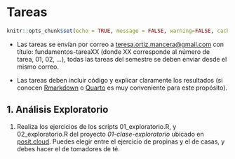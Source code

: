 # Tareas {-}

```r
knitr::opts_chunk$set(echo = TRUE, message = FALSE, warning=FALSE, cache =TRUE, eval = FALSE)
```

* Las tareas se envían por correo a <teresa.ortiz.mancera@gmail.com> con título: 
fundamentos-tareaXX (donde XX corresponde al número de tarea, 01, 02, ...), todas las tareas del semestre se deben enviar desde el mismo correo. 

* Las tareas deben incluir código y explicar claramente los resultados (si conocen [Rmarkdown](https://rmarkdown.rstudio.com) o 
[Quarto](https://quarto.org/) es muy conveniente para este propósito).

<!-- ## 1. Visualización {-} -->

<!-- 1. Describe 2 casos de cualquiera de las siguientes categorías: 1) dudas, 2) ejemplos que recuerdes de visualizaciones de baja calidad, 3) ejemplos de visualizaciones de alta calidad ó 3) conceptos que llamaron tu atención. Recuerda enviarla por -->
<!-- correo electrónico con título *fundamentos-tarea01*. -->


## 1. Análisis Exploratorio {-}

1. Realiza los ejercicios de los scripts 01_exploratorio.R, y 02_exploratorio.R del
proyecto *01-clase-exploratorio* ubicado en [posit.cloud](https://posit.cloud/). Puedes elegir
entre el ejercicio de propinas y el de casas, y debes hacer el de tomadores de té.



<!-- ## 3. Tipos de estudio y PGD {-} -->

<!-- Para cada uno de los siguientes estudios, ubícalos en el recuadro y contesta lo  -->
<!-- que se pide. Envíen las respuestas por correo electrónico (con título  -->
<!-- fundamentos-tarea03). -->

<!-- ![Inferencia estadística de acuerdo al tipo del diseño [@ramsey].](images/03_inferencia-estudio.png) -->

<!-- 1. En 1930 se realizó un experimento en 20,000 niños de edad escolar de Inglaterra. -->
<!-- Los maestros fueron los responsables de asignar a los niños de manera aleatoria al -->
<!-- grupo de tratamiento -que consistía en recibir 350 ml de leche diaria - o al  -->
<!-- grupo de control, que no recibía suplementos alimenticios. Se registraron peso y  -->
<!-- talla antes y después del experimento. El estudio descubrió que los niños que -->
<!-- recibieron la leche ganaron más en peso en el lapso del estudio. Una  -->
<!-- investigación posterior descubrió que los niños del grupo control eran de mayor  -->
<!-- peso y talla que los del grupo de intervención, antes de iniciar el tratamiento.  -->
<!-- ¿Qué pudo haber ocurrido? ¿Podemos  -->
<!-- utilizar los resultados del estudio para inferir causalidad? -->

<!-- 1. Supongamos que de los registros de un conjunto de doctores se slecciona una  -->
<!-- muestra aleatoria de individuos americanos caucásicos y de americanos de  -->
<!-- ascendencia china, con el objetivo de comparar la presión arterial de las dos -->
<!-- poblaciones. Supongamos que a los seleccionados se les pregunta si quieren -->
<!-- participar y algunos rechazan. Se compara la distribución de presión arterial -->
<!-- entre los que accedieron a participar. ¿En que cuadro cae este estudio? ¿Qué  -->
<!-- supuesto es necesario para permitir inferencias a las poblaciones muestreadas? -->

<!-- 1. Un grupo de investigadores reportó que el consumo moderado de alcohol estaba -->
<!-- asociado con un menor riesgo de demencia (Mukamal et al. (2003)). Su muestra  -->
<!-- consistía en 373 personas con demencia y 373 sin demencia. A los participantes  -->
<!-- se les pregintó cuánta cerveza, vino, o licor consumían. Se observó que aquellos -->
<!-- que consumían de 1-6 bebidas por semana tenían una incidencia menor de demencia -->
<!-- comparado a aquellos que se abstenían del alcohol. ¿se puede inferir causalidad? -->

<!-- 2. Un estudio descubrió que los niños que ven más de dos horas diarias de  -->
<!-- televisión tienden a tener mayores niveles de colesterol que los que ven menos  -->
<!-- de dos horas diarias. ¿Cómo se pueden utilizar estos resultados? -->

<!-- 1. Más gente se enferma de gripa en temporada de invierno, ¿esto prueba que las -->
<!-- temperaturas bajas ocasionan las gripas? ¿Qué otras variables podrían estar  -->
<!-- involucradas? -->

<!-- 2. ¿Cuál es la diferencia entre un experimento aleatorizado y una muestra  -->
<!-- aleatoria? -->


<!-- ## 4. Pruebas de hipótesis visuales y de permutación {-} -->

<!-- Resuelve la tarea-04 ubicada en nuestro RStudio.cloud,  -->
<!-- encontrarás un archivo .qmd que describe los ejercicios a realizar y si lo deseas puedes -->
<!-- utilizar este esqueleto para generar un archivo html con tus respuestas.  -->
<!-- Envía tu tarea por correo electrónico con el título fundamentos-tarea04. -->

<!-- ## 5. Distribución muestral {-} -->

<!-- La tarea 5 es el proyecto de RStudio.Cloud con este nombre, el ejercicio está -->
<!-- en un archvio de qmd. Envíen el reporte html por correo electrónico (con  -->
<!-- título fundamentos-tarea05). -->

<!-- ## 6. TCL e introducción a bootstrap {-} -->

<!-- La tarea 6 es el proyecto de RStudio.Cloud con este nombre, los ejercicios -->
<!-- están descritos en un archivo de R. Envíen un reporte por correo electrónico con  -->
<!-- las respuestas (con título fundamentos-tarea06). -->

<!-- ## 7. Tarea conteo rápido {-} -->

<!-- Código de bootstrap -->

<!-- ```{r, eval = FALSE} -->
<!-- boot_conteo <- function(){ -->
<!--   sample_2006 %>%  -->
<!--     group_by(stratum) %>%  -->
<!--     slice_sample(prop = 1, replace = TRUE) %>%  -->
<!--     select(polling_id, stratum, pri_pvem:total) %>% # columnas relevantes -->
<!--     pivot_longer(names_to = "party", values_to = "votes",  -->
<!--                  cols = pri_pvem:otros) %>% # alargamos -->
<!--     group_by(stratum, party) %>%  -->
<!--     summarise(Y = sum(votes), X = sum(total), .groups = "drop") %>%  -->
<!--     left_join(strata_sample_2006, by = "stratum") %>% # unimos tabla de pesos -->
<!--     group_by(party) %>%  -->
<!--     summarise(p_hat = 100 * sum(N / n * Y) / sum(N / n * X), .groups = "drop") -->
<!-- } -->
<!-- # Replicaciones bootstrap -->
<!-- boot_reps <- map_df(1:1000, ~boot_conteo(), .id = "sim") -->
<!-- ``` -->


<!-- ## 8. Tarea ENIGH {-} -->

<!-- Para este ejercicio usaremos los datos de la [ENIGH 2014](https://www.inegi.org.mx/programas/enigh/tradicional/2014/). En particular -->
<!-- las variables alimentos, vestido, vivienda, salud, comunica, educacion y esparci  -->
<!-- (esparcimiento) que indican el gasto trimestral en cada una de las categorías.  -->

<!-- 1. Calcula los deciles de ingreso usando la variable de ingreso corriente (ing_cor). -->

<!-- Debes tomar en cuenta el diseño de la muestra, puedes usar la función -->
<!-- `survey_quantile()` del paquete `srvyr` o `svyquantile()` del paquete `survey`. -->
<!-- Reporta las estimaciones y sus errores estándar usando el bootstrap de Rao y Wu. -->

<!-- ```{r, message=FALSE, warning=FALSE} -->
<!-- library(tidyverse) -->
<!-- library(readr) -->
<!-- library(dplyr) -->
<!-- library(srvyr) -->
<!-- concentrado_hogar <- read_csv("data/concentradohogar.csv") -->
<!-- # para facilitar los cálculos ponemos las variables en un vector -->
<!-- vars_cats <- c("alimentos", "vestido", "vivienda", "salud", "transporte", -->
<!--                "comunica", "educacion", "esparci") -->

<!-- hogar <- concentrado_hogar %>%  -->
<!--   select(folioviv, foliohog, ubica_geo, est_dis, upm, factor_hog, ing_cor, -->
<!--          all_of(vars_cats)) -->

<!-- # creamos una variable con el gasto total y el porcentaje de gasto en cada categoría -->
<!-- hogar_gastos <- hogar %>% -->
<!--   mutate(gasto = alimentos + vestido + vivienda + salud + transporte +  -->
<!--            comunica + educacion + esparci) %>%  -->
<!--   dplyr::mutate_at(vars_cats, list(~. / gasto)) -->

<!-- glimpse(hogar_gastos) -->
<!-- ``` -->


<!-- Para usar las funciones de `srvyr` lo primero es especificar el diseño de la  -->
<!-- muestra. -->

<!-- ```{r} -->
<!-- enigh_design <- hogar_gastos %>%  -->
<!--   as_survey_design(ids = upm, weights = factor_hog, strata = est_dis) -->
<!-- enigh_design -->
<!-- ``` -->

<!-- Elegimos *bootstrap* de Rao y Wu. -->

<!-- ```{r} -->
<!-- enigh_boot <- enigh_design %>%  -->
<!--   as_survey_rep(type = "subbootstrap", replicates = 300) -->

<!-- deciles_ingcor <- enigh_boot %>% -->
<!--   srvyr::summarise(q_ing_cor = survey_quantile(ing_cor, seq(0.1, 1, 0.1),  -->
<!--                                                vartype = NULL)) %>%  -->
<!--   tidyr::pivot_longer(cols = everything()) -->
<!-- deciles_ingcor -->
<!-- ``` -->

<!-- Creamos una nueva variable con los deciles. -->

<!-- ```{r, message=FALSE} -->
<!-- library(Hmisc) -->
<!-- enigh_boot_q <- enigh_boot %>% -->
<!--   mutate(decil = cut2(ing_cor, cuts = deciles_ingcor$value,  -->
<!--                       levels.mean = TRUE)) -->
<!-- ``` -->

<!-- Y realizamos las estimaciones por decil. -->

<!-- ```{r} -->
<!-- # estimaciones -->
<!-- estimaciones <- enigh_boot_q %>%  -->
<!--   group_by(decil) %>%  -->
<!--   srvyr::summarise_at(vars_cats, survey_mean, na.rm = TRUE)  -->

<!-- # errores estándar -->
<!-- estimaciones_se <- estimaciones %>%  -->
<!--   select(decil, contains("se")) %>%  -->
<!--   pivot_longer(-decil, names_to = "campo", values_to = "se") %>%  -->
<!--   mutate(campo = stringr::str_extract(campo, ".*(?=_)")) -->

<!-- # unimos las dos para hacer la gráfica -->
<!-- estimaciones_tidy <- estimaciones %>%  -->
<!--   select(decil, all_of(vars_cats)) %>%  -->
<!--   pivot_longer(-decil, names_to = "campo", values_to = "est") %>%  -->
<!--   left_join(estimaciones_se) -->
<!-- ``` -->

<!-- Y graficamos. -->

<!-- ```{r, fig.width=4.5, fig.height=3} -->
<!-- ggplot(estimaciones_tidy) + -->
<!--   geom_line(aes(x = as.integer(decil), y = est, group = campo, color = campo)) + -->
<!--   scale_x_continuous("decil", breaks = 1:10) -->
<!-- ``` -->

<!-- Podemos hacer páneles para ver la variación en cada categoría. -->

<!-- ```{r, fig.width=6.5, fig.height=4} -->
<!-- ggplot(estimaciones_tidy) + -->
<!--   geom_line(aes(x = as.integer(decil), y = est, group = campo, color = campo),  -->
<!--             show.legend = FALSE) + -->
<!--   facet_wrap(~ campo, scales = "free_y", nrow = 2) + -->
<!--   scale_x_continuous("decil", breaks = 1:10) -->
<!-- ``` -->

<!-- Y finalmente agregamos errores estándar. -->

<!-- ```{r, fig.width=6.5, fig.height=4} -->
<!-- ggplot(estimaciones_tidy) + -->
<!--   geom_line(aes(x = as.integer(decil), y = est, group = campo, color = campo),  -->
<!--             show.legend = FALSE, alpha = 0.8) + -->
<!--   geom_linerange(aes(x = as.integer(decil), ymin = est - 2 * se, ymax = est + 2 * se,  -->
<!--                      group = campo, color = campo), show.legend = FALSE, alpha = 0.8) + -->
<!--   facet_wrap(~ campo, scales = "free_y", nrow = 2) + -->
<!--   scale_x_continuous("decil", breaks = 1:10) -->
<!-- ``` -->

<!-- ### Mapas {-} -->

<!-- Si quisieran hacer un mapa con la mediana de ingreso corriente trimestral por -->
<!-- estado. -->

<!-- 1. Lo primero que debemos hacer es agregar la variable entidad a tus datos.  -->
<!-- De acuerdo al diccionario de datos de la ENIGH la variable *ubicacion_geo* -->
<!-- contiene la clave de entidad. -->

<!--     *ubica_geo: Ubicación geográfica, contiene la ubicación geográfica de la vivienda.  -->
<!--     Los dos primeros dígitos representan la clave de la entidad, los siguientes tres  -->
<!--     la clave del municipio y los últimos cuatro la clave de la localidad. Éstas  -->
<!--     corresponden al Catálogo de claves de entidades federativas, municipios y  -->
<!--     localidades, que está disponible en el sitio del INEGI.* -->

<!-- Por lo tanto debemos comenzar creando una variable de entidad, para ello usamos -->
<!-- la función `str_sub()` del paquete `stringr`. -->

<!-- ```{r} -->
<!-- library(stringr) -->
<!-- enigh_boot_edo <- enigh_boot %>%  -->
<!--   mutate(edo = str_sub(ubica_geo, 1, 2)) -->
<!-- ``` -->

<!-- 2. Una vez que tenemos la variable en el diseño usamos `group_by()` y `svy_median()` -->
<!-- para calcular la mediana en cada estado y el error estándar de las estimaciones. -->

<!-- ```{r} -->
<!-- edo_ing_cor <- enigh_boot_edo %>%  -->
<!--   group_by(edo) %>%  -->
<!--   summarise(mediana = survey_median(ing_cor, vartype = "se"))  -->
<!-- ``` -->

<!-- Ahora vemos como hacer un mapa con los resultados de nuestro análisis, para ello -->
<!-- usaremos el paquete [mxmaps](https://www.diegovalle.net/mxmaps/index.html). En este  -->
<!-- caso el `data.frame` con la información de ingreso corriente por estado se  -->
<!-- llama `edo_ing_cor`. -->

<!-- ```{r, eval =FALSE} -->
<!-- library(mxmaps) -->
<!-- data(mxstate.map) # datos para hacer el mapa instalar de github diegovalle/mxmaps -->
<!-- ``` -->

<!-- ```{r, echo = FALSE, eval=FALSE} -->
<!-- #readr::write_rds(mxstate.map, path = "data/mxstate_map.Rdata") -->
<!-- mxstate.map <- read_rds("data/mxstate_map.Rdata") -->
<!-- ``` -->


<!-- ```{r, fig.width=6.5, fig.height=5, eval=FALSE} -->
<!-- mxstate_ing_cor <- mxstate.map %>%  -->
<!--   left_join(edo_ing_cor, by = c("region" = "edo")) -->

<!-- # este es el mapa básico -->
<!-- mapa_ingcor <- ggplot(mxstate_ing_cor, aes(long, lat, group = group)) +  -->
<!--   geom_polygon(aes(fill = mediana), color = "darkgray") + -->
<!--   coord_map() -->

<!-- mapa_ingcor -->
<!-- ``` -->

<!-- Podemos agregar interactividad con el paquete `plotly`. -->

<!-- ```{r, fig.width=6.5, fig.height=4.5, eval=FALSE} -->
<!-- library(plotly) -->

<!-- # función para formatear con comas los datos de ingreso -->
<!-- comma <- function(x) format(x, digits = 2, big.mark = ",") -->

<!-- mapa_ingcor <- ggplot(mxstate_ing_cor %>% mutate(ee = round(mediana_se)),  -->
<!--                       aes(long, lat, group = group,  -->
<!--                           text = str_c("ingreso corriente: ",   -->
<!--                                        comma(mediana)), label = ee)) +  -->
<!--   geom_polygon(aes(fill = mediana), color = "darkgray", size = 0.1) + -->
<!--   scale_fill_distiller(palette = "YlGnBu", type = "div") + #paleta  -->
<!--   labs(title = "Mediana de ingreso corriente", fill = "") +  -->
<!--   theme_void() + -->
<!--   coord_map() -->

<!-- ggplotly(mapa_ingcor, tooltip = c("text", "label")) -->
<!-- ``` -->

<!-- ## 9. Máxima verosimilitud y bootstrap paramétrico {-} -->

<!-- Sean $X_1,...,X_n \sim N(\mu, 1)$ y $\theta = e^{\mu}$. Simula una muestra de   -->
<!-- tamaño $n = 100$ usando $\mu = 5$. -->

<!-- * Usa bootstrap paramétrico para construir un intervalo del 95% de confianza. -->

<!-- * Usa bootstrap no paramétrico y compara tus respuestas. -->

<!-- * Realiza un histograma de replicaciones bootstrap para cada método, estas son estimaciones de la distribución $\hat{\theta}$. Comparalos con la verdadera distribución de $\hat{\theta}$ -->
<!-- (que puedes obtener vía simulación). ¿Cuál es la aproximación más cercana a la verdadera distribución? -->

<!-- ## 10. Bootstrap y más pruebas de hipótesis {-} -->

<!-- 1. Comparando dos tratamientos. Supongamos que a $n_1$ personas se les asigna el  -->
<!-- tratamiento 1 y a $n_2$ se les asigna el tratamiento 2. Sean $X_1$ el número de -->
<!-- personas que responden de manera favorable al tratamiento uno y $X_2$ el  -->
<!-- número de personas que responden de manera favorable al tratamiento 2.  -->
<!-- Suponemos $X_1 \sim Binomial(n_1, p_1)$ y $X_2 \sim Binomial(n_2, p_2)$. Sea -->
<!-- $\psi = p_1 - p_2$ la cantidad de interés: -->

<!-- * Encuentra el estimador de máxima verosimilitud para $\psi$.   -->
<!-- * (Opcinal) Usa el método [delta para más de un parámetro](https://en.wikipedia.org/wiki/Delta_method#Multivariate_delta_method)  -->
<!-- para encontrar el error estándaar asintótico de $\hat{\psi}_{MLE}$.   -->
<!-- * Supongamos $n_1 = n_2 = 200$, $X_1 = 160$ y $X_2 = 148$ construye un intervalo -->
<!-- del 90% de confianza para $\psi$ usando bootstrap paramétrico y (opcional) el  -->
<!-- método delta. -->

<!-- 1. (Chihara) Los niveles de calcio en adultos saludables se distribuyen de acuerdo -->
<!-- a una Normal con media 9.5 mg/dl y desviación estándar desconocida. Un médico  -->
<!-- sospecha que la media de los niveles de calcio para mujeres en su comunidad es  -->
<!-- distinta. Colecta mediciones de 20 mujeres saludables y encuentra que la media  -->
<!-- es de 9.2 y la desviación estándar muestral de 1.1. Escribe la hipótesis nula,  -->
<!-- realiza una prueba de hipótesis e interpreta los resultados. -->

<!-- ```{r, eval = FALSE} -->
<!-- # Respuestas -->
<!-- #Ejercicio 1: bootstrap -->
<!-- n_1 <- 200; n_2 <-  200 -->
<!-- X_1 = 160; X_2 <- 148 -->

<!-- p_1 <- X_1/n_1 -->
<!-- p_2 <- X_2 / n_2 -->

<!-- ee <- sqrt(p_1*(1 - p_1) / n_2 + p_2*(1 - p_2) / n_2) -->

<!-- #delta -->
<!-- (p_1 - p_2) - 1.645 * ee -->
<!-- (p_1 - p_2) + 1.645 * ee -->

<!-- # bootstarp -->
<!-- dif_p <- function() { -->
<!--   p_1_star <- rbinom(1, 200, 160/200) / 200 -->
<!--   p_2_star <- rbinom(1, 200, 148/200) / 200 -->
<!--   p_1_star - p_2_star -->
<!-- } -->
<!-- ee_boot <- rerun(1000, dif_p()) |> flatten_dbl() |> sd() -->
<!-- (p_1 - p_2) - 1.645 * ee_boot -->
<!-- (p_1 - p_2) + 1.645 * ee_boot -->


<!-- # Ejercicio 2: t -->
<!-- mu_0 <- 9.5 -->
<!-- ee_hat <- 1.1 / sqrt(20) -->
<!-- t <- (9.2 - mu_0) / ee_hat -->
<!-- 2 * pt(t, df = 19) -->

<!-- # podemos calcular el error estándar con boostrap paramétrico -->
<!-- ee_boot_hat <- rerun(10000, rnorm(20, 9.5, 1.1) |> mean()) |> flatten_dbl() |> sd() -->
<!-- ee_boot_hat -->
<!-- ee_hat <- 1.1 / sqrt(20) -->
<!-- t <- (9.2 - mu_0) / ee_boot_hat -->
<!-- 2 * pt(t, df = 19) -->

<!-- # Con simulación es equivalente a una prueba Wald, con la misma deficiencia que -->
<!-- # una prueba de Wald que asume la varianza conocida y da resultados un poco -->
<!-- # diferentes con tamaño de muestra chicos -->
<!-- sims_mu <- rerun(20000, rnorm(20, 9.5, 1.1) |> mean()) |> flatten_dbl() -->
<!-- 2 * mean(sims_mu <= 9.2) -->

<!-- # Wald -->
<!-- w <- (9.2 - mu_0) / ee_hat -->
<!-- 2 * pnorm(w) -->

<!-- # en este ejemplo era más apropuado la t por que n-1=19 si tiene diferencias -->
<!-- # entre la t y la normal -->
<!-- ``` -->

<!-- ## 11. Más pruebas de hipótesis {-} -->


<!-- 1. (Wasserman) Mendel criaba chícharos de semillas lisas amarillas y de semillas -->
<!-- corrugadas verdes. Éstas daban lugar a 4 tipos de descendientes: amarrillas lisas, amarillas corrugadas, verdes lisas y verdes corrugadas. El número de cada una -->
<!-- es multinomial con parámetro $p=(p_1, p_2, p_3, p_4)$. De acuerdo a su teoría de  -->
<!-- herencia este vector de probabilidades es: -->
<!-- $$p=(9/16,3/16,3/16,1/16)$$ -->
<!-- A lo largo de $n=556$ experimentos observó $x=(315,101,108,32)$. Utiliza la prueba -->
<!-- de cociente de verosimilitudes para probar $H_0:p=p_0$ contra $H_0:p\ne p_0$. -->

<!-- 2. (Wasserman) Sea $X=(X_1,\dots,X_n)\sim Uniforme(0,\theta)$ y $T=max(X)$ (el  -->
<!-- máximo de $X$). Queremos probar: -->

<!-- $H_0: \theta=1/2$ contra $H_1:\theta>1/2$ -->

<!-- En este caso la prueba Wald no es apropiada pues $T$ no converge a la Normal.  -->
<!-- Supongamos que decidimos probar la hipótesis rechazando $H_0$ si $T>c$. -->

<!--  * Encuentra la función de potencia   -->
<!--  * ¿Qué valor de $c$ corresponde a un tamaño de prueba $\alpha=0.05$?   -->
<!--  * En una muestra de tamaño $n=20$ con $T=0.48$ ¿cuál es el valor $p$?, ¿qué  -->
<!--  concluyes acerca de $H_0$?   -->
<!--  * En una muestra de tamaño $n=20$ con $T=0.52$ ¿cuál es el valor $p$?, ¿qué  -->
<!--  concluyes acerca de $H_0$? -->


<!-- 3. (Wasserman) Sean $X_1, ...X_n \sim Poisson(\lambda)$,  -->

<!-- * Sea $\lambda_0>0$. ¿Cuál es la prueba Wald para  -->
<!-- $H_0: \lambda = \lambda_0, H_1: \lambda \neq \lambda_0$ -->

<!-- * Si $\lambda_0=1$, $n=20$ y $\alpha = 0.05$. Simula  $X_1, ...X_n \sim Poisson(\lambda_0)$ y realiza la prueba Wald, repite 1000 veces y registra -->
<!-- el porcentaje de veces que rechazas $H_0$, qué tan cerca te queda el  -->
<!-- error del tipo 1 de $0.05$? -->


<!-- ## 12. Introducción a inferencia bayesiana {-} -->

<!-- Revisa el ejercicio introductorio a inferencia bayesiana, experimenta con los  -->
<!-- valores y contesta: -->

<!-- - ¿Qué pasa cuando el número de soles es 0? ¿Cómo cambian las probabilidades -->
<!-- posteriores de cada moneda? -->
<!-- - Incrementa el número de volados, por ejemplo a 10. ¿Qué pasa si observaste -->
<!-- 8 soles, por ejemplo? ¿Y si observaste 0? -->
<!-- - ¿Qué pasa si cambias las probabilidades iniciales (por ejemplo incrementas -->
<!-- la probabilidad inicial de la moneda 1 a 0.9)? -->

<!-- Justifica las siguientes aseveraciones (para este ejemplo): -->

<!-- - Las probabilidades posteriores o finales son una especie de punto intermedio -->
<!-- entre verosimilitud y probablidades iniciales. -->
<!-- - Si tenemos pocas observaciones, las probabilidades posteriores son similares -->
<!-- a las iniciales. -->
<!-- - Cuando tenemos muchos datos, las probabilidades posteriores están más -->
<!-- concentradas, y no es tan importante la inicial. -->
<!-- - Si la inicial está muy concentrada en algún valor, la posterior requiere de -->
<!-- muchas observaciones para que se pueda concentrar en otros valores diferentes a -->
<!-- los de la inicial. -->

<!-- ## 13. Modelo Beta-Binomial {-} -->

<!-- 1. Una compañía farmacéutica afirma que su nueva medicina incrementa la  -->
<!-- probabilidad de concebir un niño (sexo masculino), pero aún no publican  -->
<!-- estudios. Supón que conduces un experimento en el cual $50$ parejas se  -->
<!-- seleccionan de manera aleatoria de la población, toman la medicina y conciben. -->
<!-- Nacen 30 niños y 20 niñas. -->

<!-- a) Quieres estimar la probabilidad de concebir un niño para parejas que  -->
<!-- toman la medicina. ¿Cuál es una inicial apropiada (experimenta con la distribución  -->
<!-- Beta para elegir)? No tiene que estar centrada -->
<!-- en $0.5$ pues esta corresponde a personas que no toman la medicina, y la inicial  -->
<!-- debe reflejar tu incertidumbre sobre el efecto de la droga.  -->

<!-- b) Usando tu inicial de a) grafica la posterior y decide si es creíble que las -->
<!-- parejas que toman la medicina tienen una probabilidad de $0.5$ de concebir un -->
<!-- niño. -->

<!-- c) Supón que la farmacéutica asevera que la probabilidad de concebir un niño -->
<!-- cuando se toma la medicina es cercana al $60\%$ con alta certeza. Representa  -->
<!-- esta postura con una distribución inicial $Beta(60,40)$. Comparala con la  -->
<!-- inicial de un escéptico que afirma que la medicina no hace diferencia,  -->
<!-- representa esta creencia con una inicial $Beta(50,50)$. ¿Cómo se compara la  -->
<!-- probabilidad posterior de concebir un niño (usando las distintas iniciales)? -->


<!-- 2. Supongamos que nos interesa analizar el IQ de una muestra de estudiantes del  -->
<!-- ITAM y suponemos que el IQ de un estudiante tiene una distribución normal  -->
<!-- $x \sim N(\theta, \sigma^2)$ **con $\sigma ^ 2$ conocida.** -->
<!-- Considera que observamos el IQ de un estudiante $x$.  -->
<!-- La verosimilitud del modelo es: -->

<!-- $$p(x|\theta)=\frac{1}{\sqrt{2\pi\sigma^2}}exp\left(-\frac{1}{2\sigma^2}(x-\theta)^2\right)$$ -->

<!-- Realizaremos un análisis bayesiano por lo que hace falta establer una  -->
<!-- distribución inicial, elegimos $p(\theta)$ que se distribuya $N(\mu, \tau^2)$  -->
<!-- donde elegimos los parámetros $\mu, \tau$ ($\tau$ desviación  -->
<!-- estándar) que mejor describan nuestras creencias -->
<!-- iniciales, por ejemplo si tengo mucha certeza de que el $IQ$ promedio se ubica -->
<!-- en $150$, elegiría $\mu=150$ y una desviación estándar chica, por ejemplo  -->
<!-- $\tau = 5$. Entonces la distribución inicial es: -->

<!-- $$p(\theta)=\frac{1}{\sqrt{2\pi\tau^2}}exp\left(-\frac{1}{2\tau^2}(\theta-\mu)^2\right)$$ -->

<!-- Calcula la distribución posterior $p(\theta|x) \propto p(x|\theta)p(\theta)$,  -->
<!-- usando la inicial y verosimilitud que definimos arriba. Una vez que realices la -->
<!-- multiplicación debes identificar el núcleo de una distribución Normal,  -->

<!-- ¿cuáles son sus parámetros (media y varianza)? -->

<!-- ## 14. Poisson-Gamma ([Bayes Rules](https://www.bayesrulesbook.com/chapter-5.html#exercises-4)) {-} -->

<!-- Revisa el ejemplo de modelo Poisson de las notas. -->

<!-- Sea $\lambda$ el número promedio de goles en el mundial de futból de mujeres. Analizaremos $\lambda$ usando el modelo Gamma-Poisson donde $X_i$ es el número observado de goles en una muestra de juegos del mundial: -->

<!-- $$X_i|\lambda \sim Poisson(\lambda), X_1,...,X_n iid$$ -->
<!-- $$\lambda \sim Gamma(1,0.25)$$ -->

<!-- a. Simula de la distribución inicial para describir el conocimiento inicial de $\lambda$. Reporta un intervalo del 95% y la media. -->

<!-- b. ¿Poqué sería razonable utilizar un modelo Poisson para los datos $X_i$? -->

<!-- c. Los datos wwc_2019_matches incluídos en el paquete fivethirtyeight incluyen información del número de goles por equipo del mundial 2019. Describe, y grafica el número total de goles. -->

<!-- d. Identifica la distribución posterior de $\lambda$ y calcula un intervalo del 95% de credibilidad para $\lambda$. -->

<!-- e. Simula de la distribución predictiva posterior para diagnosticar si el modelo Poisson es apropiado para nuestros datos (revisa el ejemplo de clase, deberás simular conjuntos de datos del mismo tamaño que los datos observados. -->

<!-- f. Utiliza la distribución predictiva posterior para crear un intervalo del 95% para una nueva observación. -->
